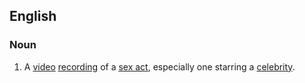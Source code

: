 {{also|sextape|sex-tape}}
==English==
{{wikipedia|Sex tape (disambiguation)}}

===Noun===
{{en-noun}}

# A [[video]] [[recording]] of a [[sex act]], especially one starring a [[celebrity]].